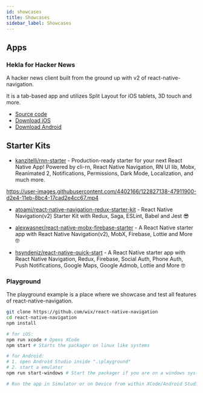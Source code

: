 ```yaml
---
id: showcases
title: Showcases
sidebar_label: Showcases
---
```


## Apps
### Hekla for Hacker News

A hacker news client built from the ground up with v2 of react-native-navigation. 

It is a tab-based app and utilizes Split Layout for iOS tablets, 3D touch and more.

- [Source code](https://github.com/birkir/hekla)
- [Download iOS](https://itunes.apple.com/us/app/hekla/id1405096983?mt=8)
- [Download Android](https://play.google.com/store/apps/details?id=is.pipe.hekla)

## Starter Kits
* [kanzitelli/rnn-starter](https://github.com/kanzitelli/rnn-starter) - Production-ready starter for your next React Native App! Powered by cli-rn, React Native Navigation, RN UI lib, Mobx, Reanimated 2, Notifications, Permissions, Dark Mode, Localization, and much more.

https://user-images.githubusercontent.com/4402166/122827138-47911900-d2e4-11eb-8bc4-17cad2e4cc67.mp4

* [atoami/react-native-navigation-redux-starter-kit](https://github.com/atoami/react-native-navigation-redux-starter-kit) - React Native Navigation(v2) Starter Kit with Redux, Saga, ESLint, Babel and Jest 😎
* [alexwasner/react-native-mobx-firebase-starter](https://github.com/alexwasner/react-native-mobx-firebase-starter) - A React Native starter app with React Native Navigation(v2), MobX, Firebase, Lottie and More 🤓

* [hsyndeniz/react-native-quick-start](https://github.com/hsyndeniz/react-native-quick-start) - A React Native starter app with React Native Navigation, Redux, Firebase, Social Auth, Phone Auth, Push Notifications, Google Maps, Google Admob, Lottie and More 🤓

### Playground

The playground example is a place where we showcase and test all features of react-native-navigation.

```bash
git clone https://github.com/wix/react-native-navigation
cd react-native-navigation
npm install

# for iOS:
npm run xcode # Opens XCode
npm start # Starts the packager on linux like systems

# for Android:
# 1. open Android Studio inside ".\playground"
# 2. start a emulator
npm run start-windows # Start the packager if you are on a windows system

# Run the app in Simulator or on Device from within XCode/Android Studio
```
